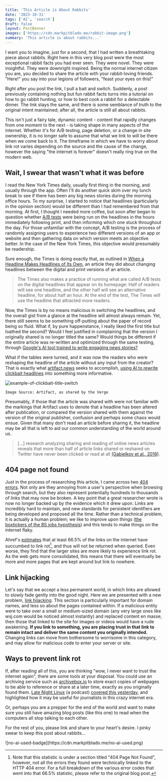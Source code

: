 ```yaml
---
title: 'This Article is About Rabbits'
date: '2023-10-31'
tags: ['AI', 'search']
draft: false
layout: PostBanner
images: ['https://cdn.markpitblado.me/rabbit-image.png']
summary: 'This article is about rabbits...'
---
```


I want you to imagine, just for a second, that I had written a breathtaking piece about rabbits. Right here in this very blog post were the most exceptional rabbit facts you had ever seen. They were novel. They were insightful. They were downright inspired. Being the normal internet citizen you are, you decided to share the article with your rabbit-loving friends. "Here!" you say into your legions of followers, "feast your eyes on this!"

Right after you post the link, I pull a bait and switch. Suddenly, a post previously containing nothing but fun rabbit facts turns into a tutorial on how to go rabbit hunting, or how to best cook a rabbit for a delectable dinner. The link stays the same, and there is some semblance of truth to the original intent maintained; after all, the article is still all about rabbits.

This isn't just a fairy tale, dynamic content - content that rapidly changes from one moment to the next - is taking shape in many aspects of the internet. Whether it's for A/B testing, page deletion, or a change in site ownership, it is no longer safe to assume that what we link to will be there when we come back to it. The timeframe in which we have to worry about link rot varies depending on the source and the cause of the change, however the saying "the internet is forever" doesn't really ring true on the modern web.

## Wait, I swear that wasn't what it was before

I read the New York Times daily, usually first thing in the morning, and usually through the app. Often I'll do another quick skim over my lunch break to see if there has been any big news stories during the morning office hours. To my surprise, I started to notice that headlines (particularly in the opinion section) would be different than I had remembered from that morning. At first, I thought I needed more coffee, but soon after began to question whether [A/B tests](https://en.wikipedia.org/w/index.php?title=A/B_testing&oldid=1171857232) were being run on the headlines in the hours immediately following print, and then informing which one stuck throughout the day. For those unfamiliar with the concept, A/B testing is the process of randomly assigning users to experience two different versions of an app or website and then gathering data on which version meets an objective better. In the case of the New York Times, this objective would presumably be readership.

Sure enough, the Times is doing exactly that, as outlined in [When a Headline Makes Headlines of Its Own](https://www.nytimes.com/2017/03/23/insider/headline-trump-time-interview.html), an article they did about changing headlines between the digital and print versions of an article.

> The Times also makes a practice of running what are called A/B tests on the digital headlines that appear on its homepage: Half of readers will see one headline, and the other half will see an alternative headline, for about half an hour. At the end of the test, The Times will use the headline that attracted more readers.

Now, the Times is by no means malicious in switching the headlines, and the overall gist from a glance at the headline will almost always remain. Yet, there still seems to be something off-putting about the paper of record being so fluid. What if, by pure happenstance, I really liked the first title but loathed the second? Would I feel justified in complaining that the version I originally shared is no longer titled the same? Would things be different if the entire article was re-written and optimized through the same testing, through [Google's AI tool trained to write engaging news stories?](https://www.theguardian.com/technology/2023/jul/20/google-testing-ai-tool-that-writes-news-articles)

What if the tables were turned, and it was now the readers who were reshaping the headline of the article without any input from the creator? That is exactly what [artifact.news](https://artifact.news) seeks to accomplish, [using AI to rewrite clickbait headlines](https://www.theverge.com/2023/6/2/23745927/artifact-fix-clickbait-headlines-rewriting-ai) into something more informative.

![example-of-clickbait-title-switch](/static/images/artifact-clickbait.webp)

`Image Source: Artifact, as shared by the Verge`

Presumably, if those that the article was shared with were not familiar with the markings that Artifact uses to denote that a headline has been altered after publication, or compared the version shared with them against the version of the original publisher, confusion and perhaps some chaos would ensue. Given that many don't read an article before sharing it, the headline may be all that is left to aid our common understanding of the world around us.

> [...] research analyzing sharing and reading of online news articles reveals that more than half of article links shared or reshared on Twitter have never been clicked or read at all [(Gabielkov et al., 2016)](https://doi.org/10.1145/2896377.2901462).

## 404 page not found

Just in the process of researching this article, I came across two [404 errors](https://en.wikipedia.org/w/index.php?title=HTTP_404&oldid=1182198356). Not only are they annoying from a user's perspective when browsing through search, but they also represent potentially hundreds to thousands of links that may now be broken. A key point that a great researcher wrote is now no longer backed up by the evidence which it drew upon. Links are incredibly hard to maintain, and new standards for persistent identifiers are being developed and proposed all the time. Rather than a technical problem, it is actually a human problem; we like to improve upon things ([the boxtickers of the BS jobs hypothesis](https://en.wikipedia.org/w/index.php?title=Bullshit_Jobs&oldid=1181621923)) and this tends to make things on the internet flaky.

Ahref's [estimates](https://ahrefs.com/blog/link-rot-study/) that at least 66.5% of the links on the internet have succumbed to link rot[^1], and thus will not be returned when queried. Even worse, they find that the larger sites are more likely to experience link rot. As the web gets more consolidated, this means that there will eventually be more and more pages that are kept around but link to nowhere.

## Link hijacking

Let's say that we accept a less permanent world, in which links are allowed to slowly fade gently into the good night. Here we are presented with a new problem, [link hijacking](https://edoverflow.com/2017/broken-link-hijacking/). This section is particularly important for domain names, and less so about the pages contained within. If a malicious entity were to take over a small or medium-sized domain (any very large ones like wsj.com would be noticed almost instantly) and replaced content en masse, then those that linked to the site for images or videos would have a rude awakening. **If you link to something, you are placing trust in that link to remain intact and deliver the same content you originally intended.** Changing links can move from bothersome to worrisome in this category, and may allow for malicious code to enter your server or site.

## Ways to prevent link rot

If, after reading all of this, you are thinking "wow, I never want to trust the internet again", there are some tools at your disposal. You could use an archiving service such as [archivebox.io](https://archivebox.io/) to store exact copies of webpages to be able to reference or share at a later time, exactly as you originally found them. [Late Night Linux](https://latenightlinux.com/) (a podcast) [covered this yesterday](https://latenightlinux.com/late-night-linux-episode-253/), and highlighted how it may be useful for journalists in this crazy internet era.

Or, perhaps you are a prepper for the end of the world and want to make sure you still have amazing blog posts (like this one) to read when the computers all stop talking to each other.

For the rest of you, please link and share to your heart's desire. I pinky swear to keep this post about rabbits...

[^1]: Note that this statistic is under a section titled "404 Page Not Found", however, not all the errors they found were technically linked to the HTTP 404 error. For a full breakdown of the various error codes that went into that 66.5% statistic, please refer to the original blog post.

<div className="w-32">![no-ai-used-badge](https://cdn.markpitblado.me/no-ai-used.png)</div>

